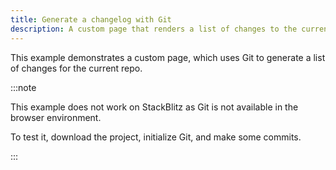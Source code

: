 ```yaml
---
title: Generate a changelog with Git
description: A custom page that renders a list of changes to the current repo using Git
---
```



This example demonstrates a custom page, which uses Git to generate a list of changes for the current repo.

:::note

This example does not work on StackBlitz as Git is not available in the browser environment.

To test it, download the project, initialize Git, and make some commits.

:::

<StackBlitz
	title="Starlight — git-based changelog (doesn’t work in StackBlitz)"
	example="git-changelog"
	openFile="src/pages/docs-changes.astro"
	showSidebar
	clickToLoad
/>
